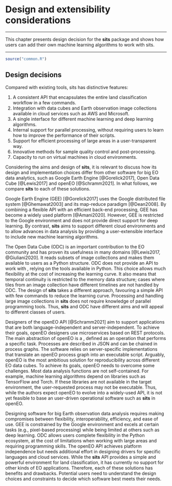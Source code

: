 # Design and extensibility considerations

---

This chapter presents design decision for the **sits** package and shows how users can add their own machine learning algorithms to work with sits.

---

```r
source("common.R")
```

## Design decisions

Compared with existing tools, sits has distinctive features:

1. A consistent API that encapsulates the entire land classification workflow in a few commands.
2. Integration with data cubes and Earth observation image collections available in cloud services such as AWS and Microsoft.
3. A single interface for different machine learning and deep learning algorithms.
4. Internal support for parallel processing, without requiring users to learn how to improve the performance of their scripts.
5. Support for efficient processing of large areas in a user-transparent way.
6. Innovative methods for sample quality control and post-processing.
7. Capacity to run on virtual machines in cloud environments.

Considering the aims and design of **sits**, it is relevant to discuss how its design and implementation choices differ from other software for big EO data analytics, such as Google Earth Engine [@Gorelick2017], Open Data Cube [@Lewis2017] and openEO [@Schramm2021]. In what follows, we compare **sits** to each of these solutions.

Google Earth Engine (GEE) [@Gorelick2017] uses the Google distributed file system [@Ghemawat2003] and its map-reduce paradigm [@Dean2008]. By combining a flexible API with an efficient back-end processing, GEE has become a widely used platform [@Amani2020]. However, GEE is restricted to the Google environment and does not provide direct support for deep learning. By contrast, **sits** aims to support different cloud environments and to allow advances in data analysis by providing a user-extensible interface to include new machine learning algorithms.

The Open Data Cube (ODC) is an important contribution to the EO community and has proven its usefulness in many domains [@Lewis2017, @Giuliani2020]. It reads subsets of image collections and makes them available to users as a Python \texttt{xarray} structure. ODC does not provide an API to work with \texttt{xarrays}, relying on the tools available in Python. This choice allows much flexibility at the cost of increasing the learning curve. It also means that temporal continuity is restricted to the \texttt{xarray} memory data structure; cases where tiles from an image collection have different timelines are not handled by ODC. The design of **sits** takes a different approach, favouring a simple API with few commands to reduce the learning curve. Processing and handling large image collections in **sits** does not require knowledge of parallel programming tools. Thus, **sits** and ODC have different aims and will appeal to different classes of users. 

Designers of the openEO API [@Schramm2021] aim to support applications that are both language-independent and server-independent. To achieve their goals, openEO designers use microservices based on REST protocols. The main abstraction of openEO is a \textit{process}, defined as an operation that performs a specific task. Processes are described in JSON and can be chained in process graphs. The software relies on server-specific implementations that translate an openEO process graph into an executable script. Arguably, openEO is the most ambitious solution for reproducibility across different EO data cubes. To achieve its goals, openEO needs to overcome some challenges. Most data analysis functions are not self-contained. For example, machine learning algorithms depend on libraries such as TensorFlow and Torch. If these libraries are not available in the target environment, the user-requested process may not be executable. Thus, while the authors expect openEO to evolve into a widely-used API, it is not yet feasible to base an user-driven operational software such as **sits** in openEO. 

Designing software for big Earth observation data analysis requires making compromises between flexibility, interoperability, efficiency, and ease of use. GEE is constrained by the Google environment and excels at certain tasks (e.g., pixel-based processing) while being limited at others such as deep learning. ODC allows users complete flexibility in the Python ecosystem, at the cost of limitations when working with large areas and requiring programming skills. The openEO API achieves platform independence but needs additional effort in designing drivers for specific languages and cloud services. While the **sits** API provides a simple and powerful environment for land classification, it has currently no support for other kinds of EO applications. Therefore, each of these solutions has benefits and drawbacks. Potential users need to understand the design choices and constraints to decide which software best meets their needs.